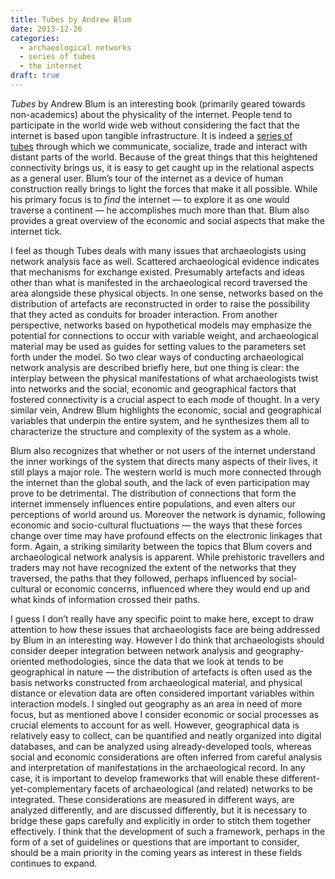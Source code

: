 ```yaml
---
title: Tubes by Andrew Blum
date: 2013-12-26
categories:
  - archaeological networks
  - series of tubes
  - the internet
draft: true
---
```


_Tubes_ by Andrew Blum is an interesting book (primarily geared towards non-academics) about the physicality of the internet.
People tend to participate in the world wide web without considering the fact that the internet is based upon tangible infrastructure.
It is indeed a [series of tubes](https://www.youtube.com/watch?v=_cZC67wXUTs) through which we communicate, socialize, trade and interact with distant parts of the world.
Because of the great things that this heightened connectivity brings us, it is easy to get caught up in the relational aspects as a general user.
Blum's tour of the internet as a device of human construction really brings to light the forces that make it all possible.
While his primary focus is to _find_ the internet --- to explore it as one would traverse a continent --- he accomplishes much more than that.
Blum also provides a great overview of the economic and social aspects that make the internet tick.

I feel as though Tubes deals with many issues that archaeologists using network analysis face as well.
Scattered archaeological evidence indicates that mechanisms for exchange existed.
Presumably artefacts and ideas other than what is manifested in the archaeological record traversed the area alongside these physical objects.
In one sense, networks based on the distribution of artefacts are reconstructed in order to raise the possibility that they acted as conduits for broader interaction.
From another perspective, networks based on hypothetical models may emphasize the potential for connections to occur with variable weight, and archaeological material may be used as guides for setting values to the parameters set forth under the model.
So two clear ways of conducting archaeological network analysis are described briefly here, but one thing is clear: the interplay between the physical manifestations of what archaeologists twist into networks and the social, economic and geographical factors that fostered connectivity is a crucial aspect to each mode of thought.
In a very similar vein, Andrew Blum highlights the economic, social and geographical variables that underpin the entire system, and he synthesizes them all to characterize the structure and complexity of the system as a whole.

Blum also recognizes that whether or not users of the internet understand the inner workings of the system that directs many aspects of their lives, it still plays a major role.
The western world is much more connected through the internet than the global south, and the lack of even participation may prove to be detrimental.
The distribution of connections that form the internet immensely influences entire populations, and even alters our perceptions of world around us.
Moreover the network is dynamic, following economic and socio-cultural fluctuations --- the ways that these forces change over time may have profound effects on the electronic linkages that form.
Again, a striking similarity between the topics that Blum covers and archaeological network analysis is apparent.
While prehistoric travellers and traders may not have recognized the extent of the networks that they traversed, the paths that they followed, perhaps influenced by social-cultural or economic concerns, influenced where they would end up and what kinds of information crossed their paths.

I guess I don't really have any specific point to make here, except to draw attention to how these issues that archaeologists face are being addressed by Blum in an interesting way.
However I do think that archaeologists should consider deeper integration between network analysis and geography-oriented methodologies, since the data that we look at tends to be geographical in nature --- the distribution of artefacts is often used as the basis networks constructed from archaeological material, and physical distance or elevation data are often considered important variables within interaction models.
I singled out geography as an area in need of more focus, but as mentioned above I consider economic or social processes as crucial elements to account for as well.
However, geographical data is relatively easy to collect, can be quantified and neatly organized into digital databases, and can be analyzed using already-developed tools, whereas social and economic considerations are often inferred from careful analysis and interpretation of manifestations in the archaeological record.
In any case, it is important to develop frameworks that will enable these different-yet-complementary facets of archaeological (and related) networks to be integrated.
These considerations are measured in different ways, are analyzed differently, and are discussed differently, but it is necessary to bridge these gaps carefully and explicitly in order to stitch them together effectively.
I think that the development of such a framework, perhaps in the form of a set of guidelines or questions that are important to consider, should be a main priority in the coming years as interest in these fields continues to expand.

